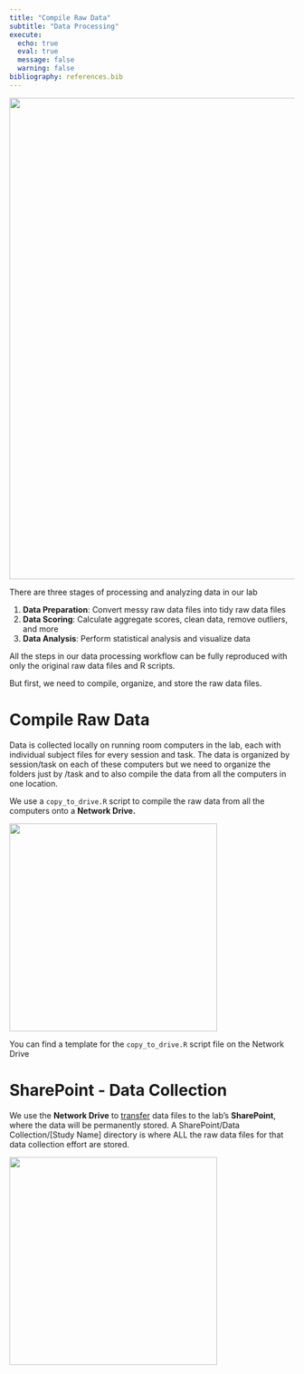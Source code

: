 ```yaml
---
title: "Compile Raw Data"
subtitle: "Data Processing"
execute:
  echo: true
  eval: true
  message: false
  warning: false
bibliography: references.bib
---
```


![](images/data_workflow_2.png){width="850"}

There are three stages of processing and analyzing data in our lab

1.  **Data Preparation**: Convert messy raw data files into tidy raw data files
2.  **Data Scoring**: Calculate aggregate scores, clean data, remove outliers, and more
3.  **Data Analysis**: Perform statistical analysis and visualize data

All the steps in our data processing workflow can be fully reproduced with only the original raw data files and R scripts.

But first, we need to compile, organize, and store the raw data files.

# Compile Raw Data

Data is collected locally on running room computers in the lab, each with individual subject files for every session and task. The data is organized by session/task on each of these computers but we need to organize the folders just by /task and to also compile the data from all the computers in one location.

We use a `copy_to_drive.R` script to compile the raw data from all the computers onto a **Network Drive.**

![](images/data_to_zdrive.png){fig-align="center" width="367"}

::: callout-note
You can find a template for the `copy_to_drive.R` script file on the Network Drive
:::

# SharePoint - Data Collection

We use the **Network Drive** to [transfer]{.underline} data files to the lab's **SharePoint**, where the data will be permanently stored. A SharePoint/Data Collection/\[Study Name\] directory is where ALL the raw data files for that data collection effort are stored.

![](images/data_to_sharepoint.png){fig-align="center" width="367"}
